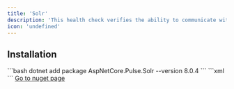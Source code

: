 ```yaml
---
title: 'Solr'
description: 'This health check verifies the ability to communicate with Solr'
icon: 'undefined'
---
```


## Installation

<Tabs>
  <Tab title=".NET CLI">
    ```bash
    dotnet add package AspNetCore.Pulse.Solr --version 8.0.4
    ```
  </Tab>
  <Tab title="Package Reference">
    ```xml
    <PackageReference Include="AspNetCore.Pulse.Solr" Version="8.0.4" />
    ```
  </Tab>
  <Tab title="Nuget">
    <a href="https://www.nuget.org/packages/AspNetCore.Pulse.Solr/" target="_blank">Go to nuget page</a>
  </Tab>
</Tabs>



